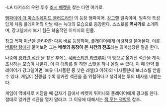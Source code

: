 -LA 다저스의 우완 투수 [[조시 베켓]]을 찾는 다면 여기로.

[[뱀파이어 더 마스쿼레이드 블러드라인]] 의 등장 뱀파이어. [[강그렐]] 일족이며, 일족의 특성 답게 처음 플레이어와 만날 때는 늑대의 모습으로 등장한다. 스스로를 '''역사가'''로 소개하며, 강그렐에서 보기 힘든 학술적인 이미지의 인물.

창고 폭파 미션을 클리어한 다음 바로 등장하며, 플레이어에게 이것저것 물어본다. 이를 [[버트람 텅]]에게 물어보면 그는 '''베켓의 등장이 큰 사건의 전조'''라는 의미심장한 말을 한다.

나중에 [[앙카란 석관]] 을 찾은 후에는 [[세바스티안 라크루이]] 의 방으로 옮겨진 석관을 계속 조사하는 모습이 나온다. 이 때 대화를 잘 하면 스탯을 하나 올릴 수 있다. 이 때 만약 플레이어가 강그렐이면, 보유 디시플린 중 낮은 레벨(3 이하)의 디시플린에 보너스를 받을 수 있다. 게임이 진행될 수록 앙카란 석관을 좀 위험하다고 생각하는 투의 대사를 내뱉는다.

게임이 막바지로 치닫을 때 갑자기 길에서 베켓이 튀어나와 플레이어에게 경고를 한다. 절대로 앙카란 석관을 열지 말라고. 그 이유에 대해서는 [[잭,웃는 잭]]항목 참조.
